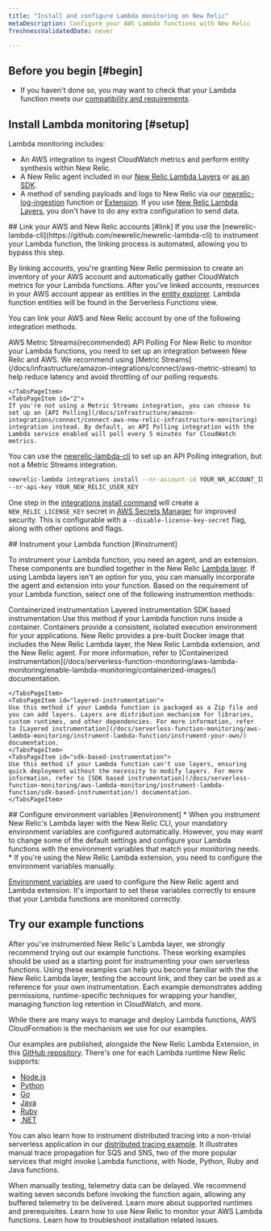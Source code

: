 ```yaml
---
title: "Install and configure Lambda monitoring on New Relic"
metaDescription: Configure your AWS Lambda functions with New Relic 
freshnessValidatedDate: never

---
```



## Before you begin [#begin]

* If you haven't done so, you may want to check that your Lambda function meets our [compatibility and requirements](/docs/serverless-function-monitoring/aws-lambda-monitoring/instrument-lambda-function/compatibility-requirement-lambda-monitoring).


## Install Lambda monitoring [#setup]

Lambda monitoring includes:

* An AWS integration to ingest CloudWatch metrics and perform entity synthesis within New Relic.
* A New Relic agent included in our [New Relic Lambda Layers](https://github.com/newrelic/newrelic-lambda-layers) or [as an SDK](/docs/serverless-function-monitoring/aws-lambda-monitoring/instrument-lambda-function/sdk-based-instrumentation).
* A method of sending payloads and logs to New Relic via our [newrelic-log-ingestion](https://github.com/newrelic/aws-log-ingestion) function or [Extension](https://github.com/newrelic/newrelic-lambda-extension). If you use [New Relic Lambda Layers](https://github.com/newrelic/newrelic-lambda-layers), you don't have to do any extra configuration to send data.

<Steps>
<Step>
## Link your AWS and New Relic accounts [#link]
<Callout variant="tip">
If you use the [newrelic-lambda-cli](https://github.com/newrelic/newrelic-lambda-cli) to instrument your Lambda function, the linking process is automated, allowing you to bypass this step.
</Callout>

By linking accounts, you're granting New Relic permission to create an inventory of your AWS account and automatically gather CloudWatch metrics for your Lambda functions. 
After you've linked accounts, resources in your AWS account appear as entities in the [entity explorer](/docs/new-relic-solutions/new-relic-one/core-concepts/new-relic-explorer-view-performance-across-apps-services-hosts/#find). Lambda function entities will be found in the Serverless Functions view.

You can link your AWS and New Relic account by one of the following integration methods.

<Tabs>
  <TabsBar>
    <TabsBarItem id="1">AWS Metric Streams(recommended)</TabsBarItem>
    <TabsBarItem id="2">API Polling</TabsBarItem>
  </TabsBar>

  <TabsPages>
    <TabsPageItem id="1">
    For New Relic to monitor your Lambda functions, you need to set up an integration between New Relic and AWS. We recommend using [Metric Streams](/docs/infrastructure/amazon-integrations/connect/aws-metric-stream) to help reduce latency and avoid throttling of our polling requests.
    
    </TabsPageItem>
    <TabsPageItem id="2">
    If you're not using a Metric Streams integration, you can choose to set up an [API Polling](/docs/infrastructure/amazon-integrations/connect/connect-aws-new-relic-infrastructure-monitoring) integration instead. By default, an API Polling integration with the Lambda service enabled will poll every 5 minutes for CloudWatch metrics.

You can use the [newrelic-lambda-cli](https://github.com/newrelic/newrelic-lambda-cli) to set up an API Polling integration, but not a Metric Streams integration.

```sh
newrelic-lambda integrations install --nr-account-id YOUR_NR_ACCOUNT_ID \
--nr-api-key YOUR_NEW_RELIC_USER_KEY
```
One step in the [integrations install command](https://github.com/newrelic/newrelic-lambda-cli?tab=readme-ov-file#aws-lambda-integration) will create a `NEW_RELIC_LICENSE_KEY` secret in [AWS Secrets Manager](https://aws.amazon.com/secrets-manager/) for improved security. This is configurable with a `--disable-license-key-secret` flag, along with other options and flags.
    </TabsPageItem>
  </TabsPages>
</Tabs>



</Step>

<Step>
## Instrument your Lambda function [#instrument]

To instrument your Lambda function, you need an agent, and an extension. These components are bundled together in the New Relic [Lambda layer](https://github.com/newrelic/newrelic-lambda-layers). If using Lambda layers isn't an option for you, you can manually incorporate the agent and extension into your function.
Based on the requirement of your Lambda function, select one of the following instrumention methods:

<Tabs>
  <TabsBar>
    <TabsBarItem id="containerized-instrumentation">Containerized instrumentation</TabsBarItem>
    <TabsBarItem id="layered-instrumentation">Layered instrumentation</TabsBarItem>
    <TabsBarItem id="sdk-based-instrumentation">SDK based instrumentation</TabsBarItem>
  </TabsBar>

  <TabsPages>
    <TabsPageItem id="containerized-instrumentation">
    Use this method if your Lambda function runs inside a container. Containers provide a consistent, isolated execution environment for your applications. New Relic provides a pre-built Docker image that includes the New Relic Lambda layer, the New Relic Lambda extension, and the New Relic agent. For more information, refer to [Containerized instrumentation](/docs/serverless-function-monitoring/aws-lambda-monitoring/enable-lambda-monitoring/containerized-images/) documentation.
    
    </TabsPageItem>
    <TabsPageItem id="layered-instrumentation">
    Use this method if your Lambda function is packaged as a Zip file and you can add layers. Layers are distribution mechanism for libraries, custom runtimes, and other dependencies. For more information, refer to [Layered instrumentation](/docs/serverless-function-monitoring/aws-lambda-monitoring/instrument-lambda-function/instrument-your-own/) documentation.
    </TabsPageItem>
    <TabsPageItem id="sdk-based-instrumentation">
    Use this method if your Lambda function can't use layers, ensuring quick deployment without the necessity to modify layers. For more information, refer to [SDK based instrumentation](/docs/serverless-function-monitoring/aws-lambda-monitoring/instrument-lambda-function/sdk-based-instrumentation/) documentation.
    </TabsPageItem>
  </TabsPages>
</Tabs>

</Step>

<Step>
## Configure environment variables [#environment]

<Callout variant="tip">
* When you instrument New Relic's Lambda layer with the New Relic CLI, your mandatory environment variables are configured automatically. However, you may want to change some of the default settings and configure your Lambda functions with the environment variables that match your monitoring needs.
* If you're using the New Relic Lambda extension, you need to configure the environment variables manually.
</Callout>

[Environment variables](/docs/serverless-function-monitoring/aws-lambda-monitoring/instrument-lambda-function/env-variables-lambda) are used to configure the New Relic agent and Lambda extension. It's important to set these variables correctly to ensure that your Lambda functions are monitored correctly.

</Step>

</Steps>


## Try our example functions

After you've instrumented New Relic's Lambda layer, we strongly recommend trying out our example functions. These working examples should be used as a starting point for instrumenting your own serverless functions. Using these examples can help you become familiar with the the New Relic Lambda layer, testing the account link, and they can be used as a reference for your own instrumentation. Each example demonstrates adding permissions, runtime-specific techniques for wrapping your handler, managing function log retention in CloudWatch, and more.

While there are many ways to manage and deploy Lambda functions, AWS CloudFormation is the mechanism we use for our examples.

Our examples are published, alongside the New Relic Lambda Extension, in this
[GitHub repository](https://github.com/newrelic/newrelic-lambda-extension). There's one for each Lambda runtime New Relic supports:

* [Node.js](https://github.com/newrelic/newrelic-lambda-extension/tree/main/examples/sam/node)
* [Python](https://github.com/newrelic/newrelic-lambda-extension/tree/main/examples/sam/python)
* [Go](https://github.com/newrelic/newrelic-lambda-extension/tree/main/examples/sam/go)
* [Java](https://github.com/newrelic/newrelic-lambda-extension/tree/main/examples/sam/java)
* [Ruby](https://github.com/newrelic/newrelic-lambda-extension/tree/main/examples/sam/ruby)
* [.NET](https://github.com/newrelic/newrelic-lambda-extension/tree/main/examples/sam/dotnet)


You can also learn how to instrument distributed tracing into a non-trivial serverless application in our [distributed tracing example](https://github.com/newrelic/newrelic-lambda-extension/tree/main/examples/sam/distributedtracing). It illustrates manual trace propagation for SQS and SNS, two of the more popular services that might invoke Lambda functions, with Node, Python, Ruby and Java functions.

<Callout variant="tip">
    When manually testing, telemetry data can be delayed. We recommend waiting seven seconds before invoking the function again, allowing any buffered telemetry to be delivered.
</Callout>



<DocTiles>
  <DocTile title="Compatibility and requirement" path="/docs/serverless-function-monitoring/aws-lambda-monitoring/instrument-lambda-function/compatibility-requirement-lambda-monitoring">Learn more about supported runtimes and prerequisites.</DocTile>
  <DocTile title="Data and UI" path="/docs/serverless-function-monitoring/aws-lambda-monitoring/instrument-lambda-function/instrument-your-own" >Learn how to use New Relic to monitor your AWS Lambda functions.</DocTile>
  <DocTile title="Troubleshooting" path="/docs/serverless-function-monitoring/aws-lambda-monitoring/troubleshooting" >Learn how to troubleshoot installation related issues.</DocTile>
  
</DocTiles>





